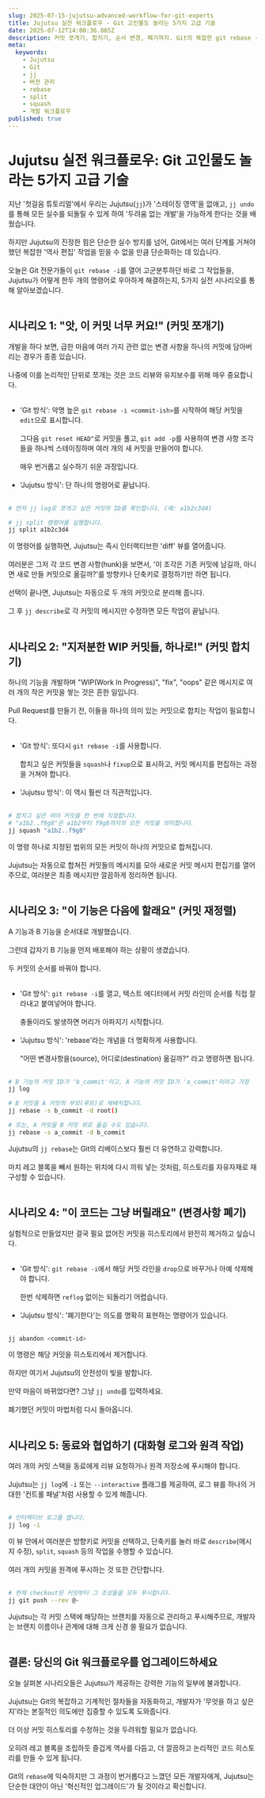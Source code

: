 ```yaml
---
slug: 2025-07-15-jujutsu-advanced-workflow-for-git-experts
title: Jujutsu 실전 워크플로우 - Git 고인물도 놀라는 5가지 고급 기술
date: 2025-07-12T14:00:36.885Z
description: 커밋 쪼개기, 합치기, 순서 변경, 폐기까지. Git의 복잡한 git rebase -i 작업을 대체하는 Jujutsu의 강력한 명령어들을 알아봅니다. 더 이상 역사를 두려워하지 않고 자유자재로 편집하는 방법을 배워보세요.
meta:
  keywords:
    - Jujutsu
    - Git
    - jj
    - 버전 관리
    - rebase
    - split
    - squash
    - 개발 워크플로우
published: true
---
```


# Jujutsu 실전 워크플로우: Git 고인물도 놀라는 5가지 고급 기술

지난 '첫걸음 튜토리얼'에서 우리는 Jujutsu(`jj`)가 '스테이징 영역'을 없애고, `jj undo`를 통해 모든 실수를 되돌릴 수 있게 하여 '두려움 없는 개발'을 가능하게 한다는 것을 배웠습니다.<br /><br />
하지만 Jujutsu의 진정한 힘은 단순한 실수 방지를 넘어, Git에서는 여러 단계를 거쳐야 했던 복잡한 '역사 편집' 작업을 믿을 수 없을 만큼 단순화하는 데 있습니다.<br /><br />
오늘은 Git 전문가들이 `git rebase -i`를 열어 고군분투하던 바로 그 작업들을, Jujutsu가 어떻게 한두 개의 명령어로 우아하게 해결하는지, 5가지 실전 시나리오를 통해 알아보겠습니다.<br /><br />

## 시나리오 1: "앗, 이 커밋 너무 커요!" (커밋 쪼개기)<br />

개발을 하다 보면, 급한 마음에 여러 가지 관련 없는 변경 사항을 하나의 커밋에 담아버리는 경우가 종종 있습니다.<br /><br />
나중에 이를 논리적인 단위로 쪼개는 것은 코드 리뷰와 유지보수를 위해 매우 중요합니다.<br /><br />
-   'Git 방식': 악명 높은 `git rebase -i <commit-ish>`를 시작하여 해당 커밋을 `edit`으로 표시합니다.<br /><br />
    그다음 `git reset HEAD^`로 커밋을 풀고, `git add -p`를 사용하여 변경 사항 조각들을 하나씩 스테이징하며 여러 개의 새 커밋을 만들어야 합니다.<br /><br />
    매우 번거롭고 실수하기 쉬운 과정입니다.<br /><br />
-   'Jujutsu 방식': 단 하나의 명령어로 끝납니다.<br /><br />

```bash
# 먼저 jj log로 쪼개고 싶은 커밋의 ID를 확인합니다. (예: a1b2c3d4)

# jj split 명령어를 실행합니다.
jj split a1b2c3d4
```

이 명령어를 실행하면, Jujutsu는 즉시 인터랙티브한 'diff' 뷰를 열어줍니다.<br /><br />
여러분은 그저 각 코드 변경 사항(hunk)을 보면서, '이 조각은 기존 커밋에 남길까, 아니면 새로 만들 커밋으로 옮길까?'를 방향키나 단축키로 결정하기만 하면 됩니다.<br /><br />
선택이 끝나면, Jujutsu는 자동으로 두 개의 커밋으로 분리해 줍니다.<br /><br />
그 후 `jj describe`로 각 커밋의 메시지만 수정하면 모든 작업이 끝납니다.<br /><br />

## 시나리오 2: "지저분한 WIP 커밋들, 하나로!" (커밋 합치기)<br />

하나의 기능을 개발하며 "WIP(Work In Progress)", "fix", "oops" 같은 메시지로 여러 개의 작은 커밋을 쌓는 것은 흔한 일입니다.<br /><br />
Pull Request를 만들기 전, 이들을 하나의 의미 있는 커밋으로 합치는 작업이 필요합니다.<br /><br />
-   'Git 방식': 또다시 `git rebase -i`를 사용합니다.<br /><br />
    합치고 싶은 커밋들을 `squash`나 `fixup`으로 표시하고, 커밋 메시지를 편집하는 과정을 거쳐야 합니다.<br /><br />
-   'Jujutsu 방식': 이 역시 훨씬 더 직관적입니다.<br /><br />

```bash
# 합치고 싶은 여러 커밋을 한 번에 지정합니다.
# "a1b2..f9g8"은 a1b2부터 f9g8까지의 모든 커밋을 의미합니다.
jj squash "a1b2..f9g8"
```

이 명령 하나로 지정된 범위의 모든 커밋이 하나의 커밋으로 합쳐집니다.<br /><br />
Jujutsu는 자동으로 합쳐진 커밋들의 메시지를 모아 새로운 커밋 메시지 편집기를 열어주므로, 여러분은 최종 메시지만 깔끔하게 정리하면 됩니다.<br /><br />

## 시나리오 3: "이 기능은 다음에 할래요" (커밋 재정렬)<br />

A 기능과 B 기능을 순서대로 개발했습니다.<br /><br />
그런데 갑자기 B 기능을 먼저 배포해야 하는 상황이 생겼습니다.<br /><br />
두 커밋의 순서를 바꿔야 합니다.<br /><br />
-   'Git 방식': `git rebase -i`를 열고, 텍스트 에디터에서 커밋 라인의 순서를 직접 잘라내고 붙여넣어야 합니다.<br /><br />
    충돌이라도 발생하면 머리가 아파지기 시작합니다.<br /><br />
-   'Jujutsu 방식': 'rebase'라는 개념을 더 명확하게 사용합니다.<br /><br />
    "어떤 변경사항을(source), 어디로(destination) 옮길까?" 라고 명령하면 됩니다.<br /><br />

```bash
# B 기능의 커밋 ID가 'b_commit'이고, A 기능의 커밋 ID가 'a_commit'이라고 가정
jj log

# B 커밋을 A 커밋의 부모(루트)로 재배치합니다.
jj rebase -s b_commit -d root()

# 또는, A 커밋을 B 커밋 위로 옮길 수도 있습니다.
jj rebase -s a_commit -d b_commit
```

Jujutsu의 `jj rebase`는 Git의 리베이스보다 훨씬 더 유연하고 강력합니다.<br /><br />
마치 레고 블록을 빼서 원하는 위치에 다시 끼워 넣는 것처럼, 히스토리를 자유자재로 재구성할 수 있습니다.<br /><br />

## 시나리오 4: "이 코드는 그냥 버릴래요" (변경사항 폐기)<br />

실험적으로 만들었지만 결국 필요 없어진 커밋을 히스토리에서 완전히 제거하고 싶습니다.<br /><br />
-   'Git 방식': `git rebase -i`에서 해당 커밋 라인을 `drop`으로 바꾸거나 아예 삭제해야 합니다.<br /><br />
    한번 삭제하면 `reflog` 없이는 되돌리기 어렵습니다.<br /><br />
-   'Jujutsu 방식': '폐기한다'는 의도를 명확히 표현하는 명령어가 있습니다.<br /><br />

```bash
jj abandon <commit-id>
```

이 명령은 해당 커밋을 히스토리에서 제거합니다.<br /><br />
하지만 여기서 Jujutsu의 안전성이 빛을 발합니다.<br /><br />
만약 마음이 바뀌었다면? 그냥 `jj undo`를 입력하세요.<br /><br />
폐기했던 커밋이 마법처럼 다시 돌아옵니다.<br /><br />

## 시나리오 5: 동료와 협업하기 (대화형 로그와 원격 작업)<br />

여러 개의 커밋 스택을 동료에게 리뷰 요청하거나 원격 저장소에 푸시해야 합니다.<br /><br />
Jujutsu는 `jj log`에 `-i` 또는 `--interactive` 플래그를 제공하여, 로그 뷰를 하나의 거대한 '컨트롤 패널'처럼 사용할 수 있게 해줍니다.<br /><br />

```bash
# 인터랙티브 로그를 엽니다.
jj log -i
```

이 뷰 안에서 여러분은 방향키로 커밋을 선택하고, 단축키를 눌러 바로 `describe`(메시지 수정), `split`, `squash` 등의 작업을 수행할 수 있습니다.<br /><br />
여러 개의 커밋을 원격에 푸시하는 것 또한 간단합니다.<br /><br />

```bash
# 현재 checkout된 커밋부터 그 조상들을 모두 푸시합니다.
jj git push --rev @-
```

Jujutsu는 각 커밋 스택에 해당하는 브랜치를 자동으로 관리하고 푸시해주므로, 개발자는 브랜치 이름이나 관계에 대해 크게 신경 쓸 필요가 없습니다.<br /><br />

## 결론: 당신의 Git 워크플로우를 업그레이드하세요<br />

오늘 살펴본 시나리오들은 Jujutsu가 제공하는 강력한 기능의 일부에 불과합니다.<br /><br />
Jujutsu는 Git의 복잡하고 기계적인 절차들을 자동화하고, 개발자가 '무엇을 하고 싶은지'라는 본질적인 의도에만 집중할 수 있도록 도와줍니다.<br /><br />
더 이상 커밋 히스토리를 수정하는 것을 두려워할 필요가 없습니다.<br /><br />
오히려 레고 블록을 조립하듯 즐겁게 역사를 다듬고, 더 깔끔하고 논리적인 코드 히스토리를 만들 수 있게 됩니다.<br /><br />
Git의 `rebase`에 익숙하지만 그 과정이 번거롭다고 느꼈던 모든 개발자에게, Jujutsu는 단순한 대안이 아닌 '혁신적인 업그레이드'가 될 것이라고 확신합니다.<br /><br />
